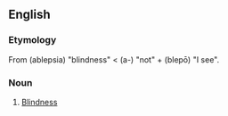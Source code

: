==English==

===Etymology===
From {{etyl|grc}} {{term|lang=grc|ἀβλεψία}} (ablepsia) "blindness" < {{term|lang=grc|ἀ-}} (a-) "not" + {{term|lang=grc|βλέπω}} (blepō) "I see".

===Noun===
{{en-noun|-}}

# {{Rare}} [[blindness|Blindness]]